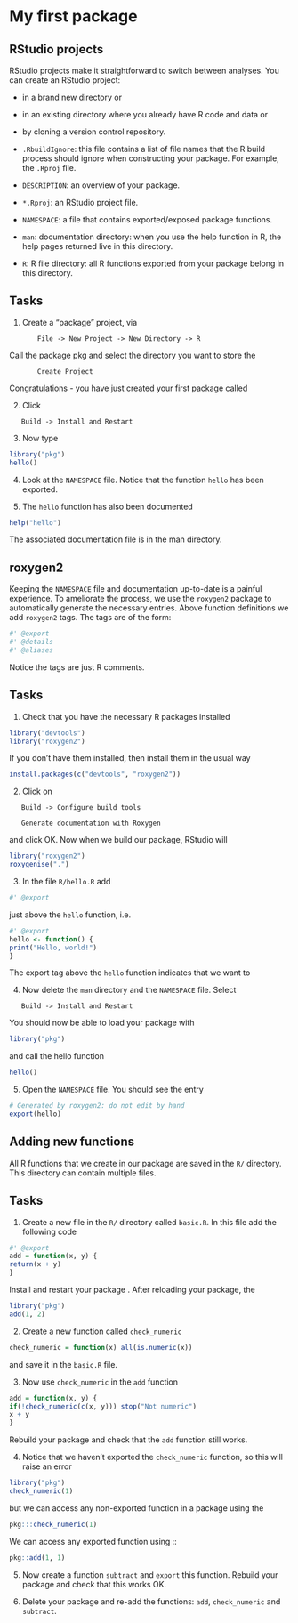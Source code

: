 # My first package

## RStudio projects

RStudio projects make it straightforward to switch between analyses. You can create an RStudio project:

- in a brand new directory or

- in an existing directory where you already have R code and data or 

- by cloning a version control\sidenote{Git or subversion} repository.

\noindent{Each project has its own working directory, workspace, history, and source documents.}

\indent{When we create an RStudio package project, this will create a new directory that contains five files.}

- `.RbuildIgnore`: this file contains a list of file names that the R build process should ignore when constructing your package. For example, the `.Rproj` file.

- `DESCRIPTION`: an overview of your package\sidenote{\url{http://goo.gl/AXSft}}.

- `*.Rproj`: an RStudio project file.

- `NAMESPACE`: a file that contains exported/exposed package functions. \sidenote{\url{http://goo.gl/I5yGf8}}

\noindent{Your package directory will also contain two directories.}

- `man`: documentation directory: when you use the help function in R, the help pages returned live in this directory.

- `R`: R file directory: all R functions exported from your package belong in this directory.

## Tasks

1. Create a “package” project, via
```
       File -> New Project -> New Directory -> R
```

Call the package pkg and select the directory you want to store the \newline{package in. Then click}
```
       Create Project
```

Congratulations - you have just created your first package called \newline{pkg}

2. Click
```
   Build -> Install and Restart
```

3. Now type

```r
library("pkg")
hello()
```

4. Look at the `NAMESPACE` file. Notice that the function `hello` has been exported.

5. The `hello` function has also been documented

```r
help("hello")
```

The associated documentation file is in the man directory.

## roxygen2

Keeping the `NAMESPACE` file and documentation up-to-date is a painful experience. To ameliorate the process, we use the `roxygen2` package to automatically generate the necessary entries. Above function definitions we add `roxygen2` tags. The tags are of the form:

```r
#' @export
#' @details
#' @aliases
```

Notice the tags are just R comments.

## Tasks

1. Check that you have the necessary R packages installed

```r
library("devtools")
library("roxygen2")
```

If you don’t have them installed, then install them in the usual way

```r
install.packages(c("devtools", "roxygen2"))
```

2. Click on 

```
   Build -> Configure build tools
```

\noindent{then select}

```
   Generate documentation with Roxygen
```

and click OK. Now when we build our package, RStudio will \newline{automatically run}

```r
library("roxygen2")
roxygenise(".")  
```

3. In the file `R/hello.R` add

```r
#' @export
```

just above the `hello` function, i.e.

```r
#' @export
hello <- function() {
print("Hello, world!")
}
```

The export tag above the `hello` function indicates that we want to \newline{export\sidenote{Export means the users loading this package, can access this function.} this particular function.}

4. Now delete the `man` directory and the `NAMESPACE` file\sidenote{The reason for deleting these is that we will automatically generate them using \texttt{roxygen2} - more details below.}. Select\sidenote{The keyboard shortcut for this is
Ctrl + B.}

```
   Build -> Install and Restart
```

You should now be able to load your package with

```r
library("pkg")
```

and call the hello function

```r
hello()
```

5. Open the `NAMESPACE` file. You should see the entry

```r
# Generated by roxygen2: do not edit by hand
export(hello)
```

## Adding new functions

All R functions that we create in our package are saved in the `R/` directory\sidenote{The files can have a .R or .r file extension. Personally, I prefer .R.}. This directory can contain multiple files.

## Tasks

1. Create a new file in the `R/` directory called `basic.R`. In this file add the following code

```r
#' @export
add = function(x, y) {
return(x + y)
}
```

Install and restart your package\sidenote{Remember the keyboard shortcut Ctrl + B} . After reloading your package, the \newline{following code should run}

```r
library("pkg")
add(1, 2)
```

2. Create a new function called `check_numeric`

```r
check_numeric = function(x) all(is.numeric(x))
```

and save it in the `basic.R` file.

3. Now use `check_numeric` in the `add` function

```r
add = function(x, y) {
if(!check_numeric(c(x, y))) stop("Not numeric")
x + y
}
```

Rebuild your package and check that the `add` function still works.

4. Notice that we haven’t exported the `check_numeric` function\sidenote{Remember to export a function, the function name should be in the \texttt{NAMESPACE} file.}, so this will raise an error

```r
library("pkg")
check_numeric(1)
```

but we can access any non-exported function in a package using the \newline{::: operator}

```r
pkg:::check_numeric(1)
```

We can access\sidenote{The benefit of doing this is that we haven’t loaded the package.} any exported function using ::

```r
pkg::add(1, 1)
```

5. Now create a function `subtract` and `export` this function. Rebuild your package and check that this works OK.

6. Delete your package and re-add the functions: `add`, `check_numeric` and `subtract`\sidenote{The purpose of this is to highlight how easy it is to create packages.}.
